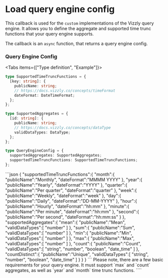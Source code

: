 
# Load query engine config

This callback is used for the `custom` implementations of the Vizzly query engine. It allows you to define the
aggregate and supported time trunc functions that your query engine supports.

The callback is an `async` function, that returns a query engine config.

### Query Engine Config

<Tabs items={["Type definition", "Example"]}>
  <Tab>

```typescript
type SupportedTimeTruncFunctions = {
  [key: string]: {
    publicName: string;
    // https://docs.vizzly.co/concepts/timeFormat
    dateFormat: DateTimeFormat;
  };
};

type SupportedAggregates = {
  [id: string]: {
    publicName: string;
    // https://docs.vizzly.co/concepts/dataType
    validDataTypes: DataType;
  };
};

type QueryEngineConfig = {
  supportedAggregates: SupportedAggregates;
  supportedTimeTruncFunctions: SupportedTimeTruncFunctions;
};
```

  </Tab>
  <Tab>
```json
{
  "supportedTimeTruncFunctions":{
    "month":{
        "publicName":"Monthly",
        "dateFormat":"MMMM YYYY"
    },
    "year":{
        "publicName":"Yearly",
        "dateFormat":"YYYY"
    },
    "quarter":{
        "publicName":"Per quarter",
        "dateFormat":"quarter"
    },
    "week":{
        "publicName":"Weekly",
        "dateFormat":"week"
    },
    "day":{
        "publicName":"Daily",
        "dateFormat":"DD-MM-YYYY"
    },
    "hour":{
        "publicName":"Hourly",
        "dateFormat":"hh:mm"
    },
    "minute":{
        "publicName":"Per minute",
        "dateFormat":"hh:mm"
    },
    "second":{
        "publicName":"Per second",
        "dateFormat":"hh:mm:ss"
    }
  },
  "supportedAggregates":{
    "mean":{
        "publicName":"Mean",
        "validDataTypes":[
          "number"
        ]
    },
    "sum":{
        "publicName":"Sum",
        "validDataTypes":[
          "number"
        ]
    },
    "min":{
        "publicName":"Min",
        "validDataTypes":[
          "number"
        ]
    },
    "max":{
        "publicName":"Max",
        "validDataTypes":[
          "number"
        ]
    },
    "count":{
        "publicName":"Count",
        "validDataTypes":[
          "string",
          "number",
          "boolean",
          "date_time"
        ]
    },
    "countDistinct":{
        "publicName":"Unique",
        "validDataTypes":[
          "string",
          "number",
          "boolean",
          "date_time"
        ]
    }
  }
}
    ```
  </Tab>
</Tabs>

<Callout emoji="❗">
  Please note, there are a few basic requirements for your query engine. It must
  support `max` and `count` aggregates, as well as `year` and `month` time trunc
  functions.
</Callout>
````
